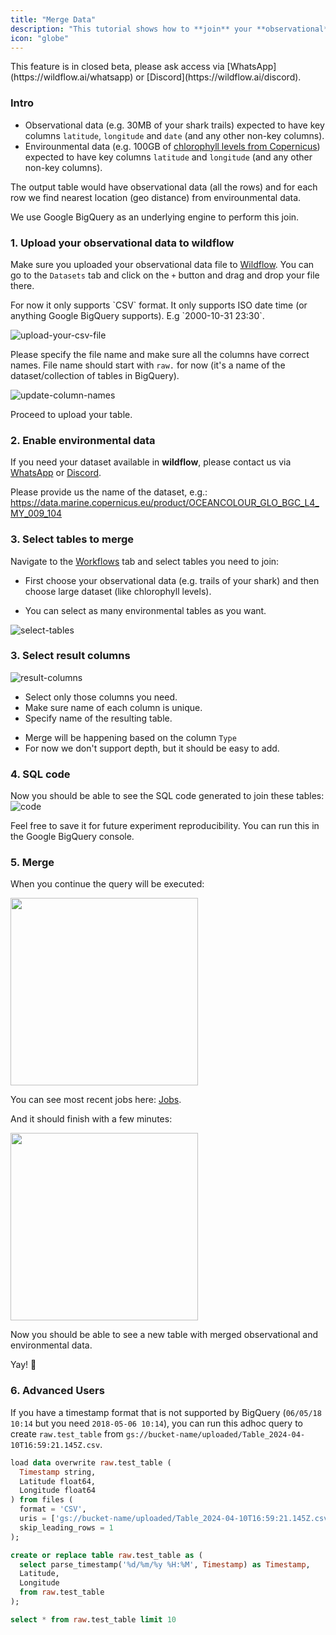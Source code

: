 ```yaml
---
title: "Merge Data"
description: "This tutorial shows how to **join** your **observational** data with **envirounmental** data"
icon: "globe"
---
```


<Warning>
  This feature is in closed beta, please ask access via
  [WhatsApp](https://wildflow.ai/whatsapp) or
  [Discord](https://wildflow.ai/discord).
</Warning>

### Intro

- Observational data (e.g. 30MB of your shark trails) expected to have key columns `latitude`, `longitude` and `date` (and any other non-key columns).
- Envirounmental data (e.g. 100GB of [chlorophyll levels from Copernicus](https://data.marine.copernicus.eu/product/OCEANCOLOUR_GLO_BGC_L4_MY_009_104/description)) expected to have key columns `latitude` and `longitude` (and any other non-key columns).

The output table would have observational data (all the rows) and for each row we find nearest location (geo distance) from envirounmental data.

We use Google BigQuery as an underlying engine to perform this join.

### 1. Upload your observational data to **wildflow**

Make sure you uploaded your observational data file to [Wildflow](https://wildflow-demo.web.app/datasets). You can go to the `Datasets` tab and click on the `+` button and drag and drop your file there.

<Warning>
  For now it only supports `CSV` format. It only supports ISO date time (or
  anything Google BigQuery supports). E.g `2000-10-31 23:30`.
</Warning>

![upload-your-csv-file](/images/tutorials/merge-data/upload-your-csv-file.png)

Please specify the file name and make sure all the columns have correct names. File name should start with `raw.` for now (it's a name of the dataset/collection of tables in BigQuery).

![update-column-names](/images/tutorials/merge-data/update-column-names.png)

Proceed to upload your table.

### 2. Enable environmental data

If you need your dataset available in **wildflow**, please contact us via [WhatsApp](https://wildflow.ai/) or [Discord](https://wildflow.ai/discord).

Please provide us the name of the dataset, e.g.: https://data.marine.copernicus.eu/product/OCEANCOLOUR_GLO_BGC_L4_MY_009_104

### 3. Select tables to merge

Navigate to the [Workflows](https://wildflow-demo.web.app/workflows) tab and select tables you need to join:

- First choose your observational data (e.g. trails of your shark) and then choose large dataset (like chlorophyll levels).

- You can select as many environmental tables as you want.

![select-tables](/images/tutorials/merge-data/select-tables.png)

### 3. Select result columns

![result-columns](/images/tutorials/merge-data/result-columns.png)

- Select only those columns you need.
- Make sure name of each column is unique.
- Specify name of the resulting table.

<Warning>

- Merge will be happening based on the column `Type`
- For now we don't support depth, but it should be easy to add.

</Warning>

### 4. SQL code

Now you should be able to see the SQL code generated to join these tables:
![code](/images/tutorials/merge-data/code.png)

Feel free to save it for future experiment reproducibility.
You can run this in the Google BigQuery console.

### 5. Merge

When you continue the query will be executed:

<img width="300" src="/images/tutorials/merge-data/job-status.png" />

You can see most recent jobs here: [Jobs](https://wildflow-demo.web.app/jobs).

And it should finish with a few minutes:

<img width="300" src="/images/tutorials/merge-data/job-complete.png" />

Now you should be able to see a new table with merged observational and environmental data.

Yay! 🐳

### 6. Advanced Users

If you have a timestamp format that is not supported by BigQuery (`06/05/18 10:14` but you need `2018-05-06 10:14`), you can run this adhoc query to create `raw.test_table` from `gs://bucket-name/uploaded/Table_2024-04-10T16:59:21.145Z.csv`.

```sql
load data overwrite raw.test_table (
  Timestamp string,
  Latitude float64,
  Longitude float64
) from files (
  format = 'CSV',
  uris = ['gs://bucket-name/uploaded/Table_2024-04-10T16:59:21.145Z.csv'],
  skip_leading_rows = 1
);

create or replace table raw.test_table as (
  select parse_timestamp('%d/%m/%y %H:%M', Timestamp) as Timestamp,
  Latitude,
  Longitude
  from raw.test_table
);

select * from raw.test_table limit 10
```
